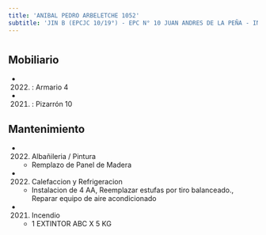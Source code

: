 ```yaml
---
title: 'ANIBAL PEDRO ARBELETCHE 1052'
subtitle: 'JIN B (EPCJC 10/19°) - EPC N° 10 JUAN ANDRES DE LA PEÑA - INST. DE ENSEÑANZA SUPERIOR EN LENGUAS VIVAS JUAN RAMÓN FERNÁNDEZ (ANEXO)'
---
```


#


## Mobiliario

*  (2022) : Armario 4 

*  (2021) : Pizarrón 10 





## Mantenimiento

*  (2022) Albañileria / Pintura 
    + Remplazo de Panel de Madera

*  (2022) Calefaccion y Refrigeracion 
    + Instalacion de 4 AA, Reemplazar estufas por tiro balanceado., Reparar equipo de aire acondicionado

*  (2021) Incendio 
    + 1 EXTINTOR ABC X 5 KG



